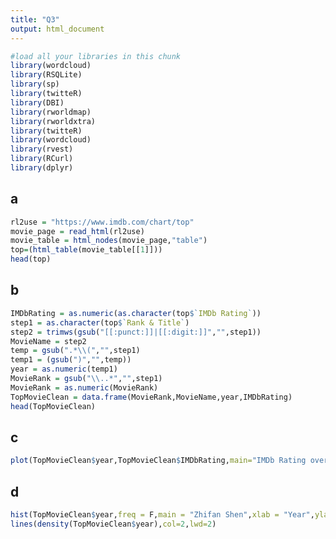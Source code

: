 ---
title: "Q3"
output: html_document
---

```{r include=FALSE}
#load all your libraries in this chunk
library(wordcloud)
library(RSQLite)
library(sp)
library(twitteR)
library(DBI)
library(rworldmap)
library(rworldxtra)
library(twitteR)
library(wordcloud)
library(rvest)
library(RCurl)
library(dplyr)
```
a
----
```{r}
rl2use = "https://www.imdb.com/chart/top"
movie_page = read_html(rl2use)
movie_table = html_nodes(movie_page,"table")
top=(html_table(movie_table[[1]]))
head(top)
```

b
----
```{r}
IMDbRating = as.numeric(as.character(top$`IMDb Rating`))
step1 = as.character(top$`Rank & Title`)
step2 = trimws(gsub("[[:punct:]]|[[:digit:]]","",step1))
MovieName = step2
temp = gsub(".*\\(","",step1)
temp1 = (gsub(")","",temp))
year = as.numeric(temp1)
MovieRank = gsub("\\..*","",step1)
MovieRank = as.numeric(MovieRank)
TopMovieClean = data.frame(MovieRank,MovieName,year,IMDbRating)
head(TopMovieClean)
```

c
----
```{r}
plot(TopMovieClean$year,TopMovieClean$IMDbRating,main="IMDb Rating over all years",xlab="year",ylab="Ratings",col="lightblue",las=2,pch=20)
```

d
----
```{r}
hist(TopMovieClean$year,freq = F,main = "Zhifan Shen",xlab = "Year",ylab = "Density",col = "wheat")
lines(density(TopMovieClean$year),col=2,lwd=2)
```


